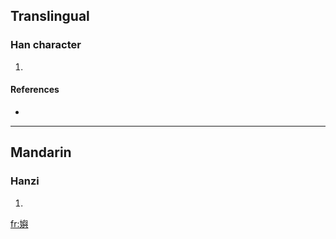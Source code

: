 ==Translingual==

===Han character===
{{Han char|rn=38|rad=女|as=14|sn=17|four=|canj=女竹X金 (VHXC), X女竹X金 (XVHXC)}}

# {{defn|Han|sort=女14}}

====References====
* {{Han ref|kx=0272.350|dkj=06817|hdz=21084.040|uh=5B29|ud=23337}}

----

==Mandarin==

===Hanzi===
{{cmn-hanzi|pin=[[yú]] ([[yu2]])|wg=yü<sup>2</sup>}}

# {{defn|Mandarin}}

[[fr:嬩]]